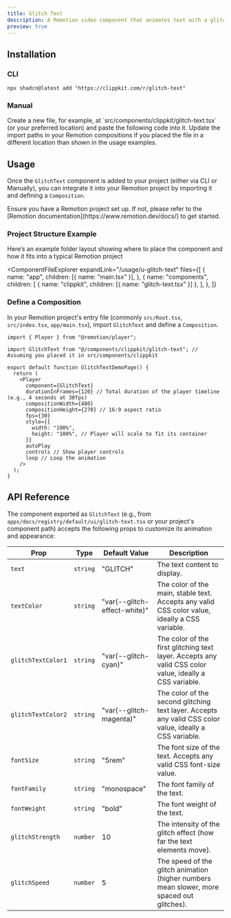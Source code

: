 ```yaml
---
title: Glitch Text
description: A Remotion video component that animates text with a glitch effect.
preview: true
---
```


<ComponentTabs name="glitch-text-demo" />

## Installation

### CLI

```package-install
npx shadcn@latest add "https://clippkit.com/r/glitch-text"
```

### Manual

<Steps>
  <Step>
    Create a new file, for example, at `src/components/clippkit/glitch-text.tsx` (or your preferred location) and paste the following code into it.
    <ComponentSource name="glitch-text" />
  </Step>
  <Step>Update the import paths in your Remotion compositions if you placed the file in a different location than shown in the usage examples.</Step>
</Steps>

## Usage

Once the `GlitchText` component is added to your project (either via CLI or Manually), you can integrate it into your Remotion project by importing it and defining a `Composition`.

<Callout title="Prerequisite">
  Ensure you have a Remotion project set up. If not, please refer to the
  [Remotion documentation](https://www.remotion.dev/docs/) to get started.
</Callout>

### Project Structure Example

Here’s an example folder layout showing where to place the component and how it fits into a typical Remotion project

<ComponentFileExplorer
  expandLink="/usage/u-glitch-text"
  files={[
    {
      name: "app",
      children: [{ name: "main.tsx" }],
    },
    {
      name: "components",
      children: [
        { name: "clippkit", children: [{ name: "glitch-text.tsx" }] },
      ],
    },
  ]}
>
  <ComponentCode name="glitch-text-demo" />
  <ComponentCode name="glitch-text" />
</ComponentFileExplorer>

### Define a Composition

In your Remotion project's entry file (commonly `src/Root.tsx`, `src/index.tsx`, `app/main.tsx`), import `GlitchText` and define a `Composition`.

```tsx title="app/main.tsx (or equivalent)"
import { Player } from "@remotion/player";

import GlitchText from "@/components/clippkit/glitch-text"; // Assuming you placed it in src/components/clippkit

export default function GlitchTextDemoPage() {
  return (
    <Player
      component={GlitchText}
      durationInFrames={120} // Total duration of the player timeline (e.g., 4 seconds at 30fps)
      compositionWidth={480}
      compositionHeight={270} // 16:9 aspect ratio
      fps={30}
      style={{
        width: "100%",
        height: "100%", // Player will scale to fit its container
      }}
      autoPlay
      controls // Show player controls
      loop // Loop the animation
    />
  );
}
```

## API Reference

The component exported as `GlitchText` (e.g., from `apps/docs/registry/default/ui/glitch-text.tsx` or your project's component path) accepts the following props to customize its animation and appearance:

| Prop               | Type     | Default Value                | Description                                                                                              |
| ------------------ | -------- | ---------------------------- | -------------------------------------------------------------------------------------------------------- |
| `text`             | `string` | "GLITCH"                     | The text content to display.                                                                             |
| `textColor`        | `string` | "var(--glitch-effect-white)" | The color of the main, stable text. Accepts any valid CSS color value, ideally a CSS variable.           |
| `glitchTextColor1` | `string` | "var(--glitch-cyan)"         | The color of the first glitching text layer. Accepts any valid CSS color value, ideally a CSS variable.  |
| `glitchTextColor2` | `string` | "var(--glitch-magenta)"      | The color of the second glitching text layer. Accepts any valid CSS color value, ideally a CSS variable. |
| `fontSize`         | `string` | "5rem"                       | The font size of the text. Accepts any valid CSS font-size value.                                        |
| `fontFamily`       | `string` | "monospace"                  | The font family of the text.                                                                             |
| `fontWeight`       | `string` | "bold"                       | The font weight of the text.                                                                             |
| `glitchStrength`   | `number` | 10                           | The intensity of the glitch effect (how far the text elements move).                                     |
| `glitchSpeed`      | `number` | 5                            | The speed of the glitch animation (higher numbers mean slower, more spaced out glitches).                |
